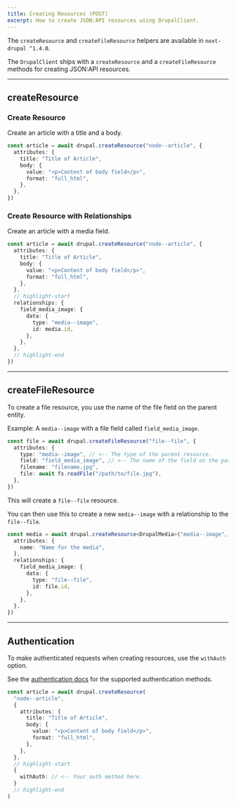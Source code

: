 ```yaml
---
title: Creating Resources (POST)
excerpt: How to create JSON:API resources using DrupalClient.
---
```


<Callout icon="⚠️">

The `createResource` and `createFileResource` helpers are available in `next-drupal ^1.4.0`.

</Callout>

The `DrupalClient` ships with a `createResource` and a `createFileResource` methods for creating JSON:API resources.

---

## createResource

### Create Resource

Create an article with a title and a body.

```ts
const article = await drupal.createResource("node--article", {
  attributes: {
    title: "Title of Article",
    body: {
      value: "<p>Content of body field</p>",
      format: "full_html",
    },
  },
})
```

### Create Resource with Relationships

Create an article with a media field.

```ts
const article = await drupal.createResource("node--article", {
  attributes: {
    title: "Title of Article",
    body: {
      value: "<p>Content of body field</p>",
      format: "full_html",
    },
  },
  // highlight-start
  relationships: {
    field_media_image: {
      data: {
        type: "media--image",
        id: media.id,
      },
    },
  },
  // highlight-end
})
```

---

## createFileResource

To create a file resource, you use the name of the file field on the parent entity.

Example: A `media--image` with a file field called `field_media_image`.

```ts
const file = await drupal.createFileResource("file--file", {
  attributes: {
    type: "media--image", // <-- The type of the parent resource.
    field: "field_media_image", // <-- The name of the field on the parent resource.
    filename: "filename.jpg",
    file: await fs.readFile("/path/to/file.jpg"),
  },
})
```

This will create a `file--file` resource.

You can then use this to create a new `media--image` with a relationship to the `file--file`.

```ts
const media = await drupal.createResource<DrupalMedia>("media--image", {
  attributes: {
    name: "Name for the media",
  },
  relationships: {
    field_media_image: {
      data: {
        type: "file--file",
        id: file.id,
      },
    },
  },
})
```

---

## Authentication

To make authenticated requests when creating resources, use the `withAuth` option.

See the [authentication docs](/docs/authentication) for the supported authentication methods.

```ts
const article = await drupal.createResource(
  "node--article",
  {
    attributes: {
      title: "Title of Article",
      body: {
        value: "<p>Content of body field</p>",
        format: "full_html",
      },
    },
  },
  // highlight-start
  {
    withAuth: // <-- Your auth method here.
  }
  // highlight-end
)
```
